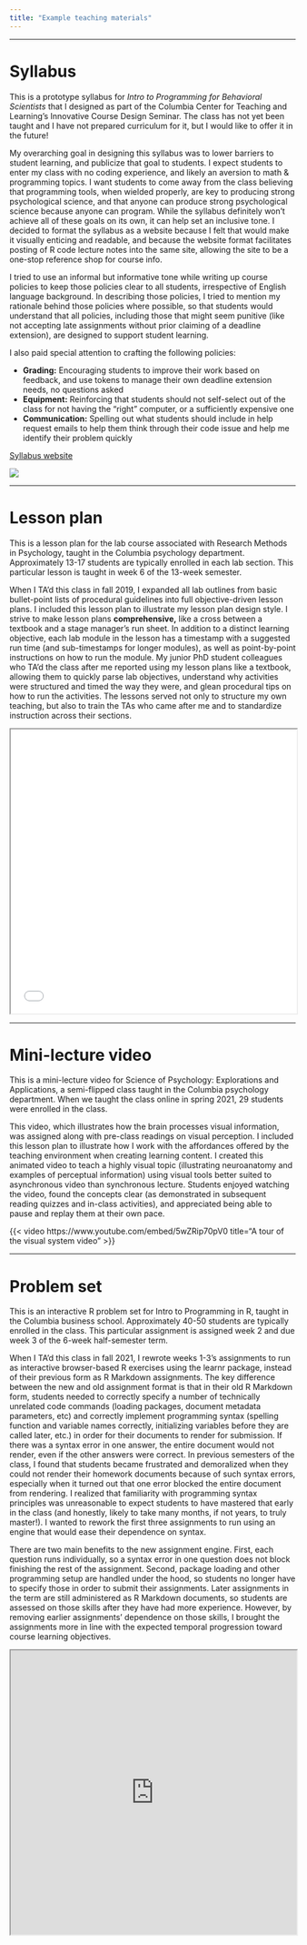 ```yaml
---
title: "Example teaching materials"
---
```


---

# Syllabus

This is a prototype syllabus for _Intro to Programming for Behavioral Scientists_ that I designed as part of the Columbia Center for Teaching and Learning's Innovative Course Design Seminar. The class has not yet been taught and I have not prepared curriculum for it, but I would like to offer it in the future!

My overarching goal in designing this syllabus was to lower barriers to student learning, and publicize that goal to students. I expect students to enter my class with no coding experience, and likely an aversion to math & programming topics. I want students to come away from the class believing that programming tools, when wielded properly, are key to producing strong psychological science, and that anyone can produce strong psychological science because anyone can program. While the syllabus definitely won’t achieve all of these goals on its own, it can help set an inclusive tone. I decided to format the syllabus as a website because I felt that would make it visually enticing and readable, and because the website format facilitates posting of R code lecture notes into the same site, allowing the site to be a one-stop reference shop for course info. 

I tried to use an informal but informative tone while writing up course policies to keep those policies clear to all students, irrespective of English language background. In describing those policies, I tried to mention my rationale behind those policies where possible, so that students would understand that all policies, including those that might seem punitive (like not accepting late assignments without prior claiming of a deadline extension), are designed to support student learning. 

I also paid special attention to crafting the following policies:

- **Grading:** Encouraging students to improve their work based on feedback, and use tokens to manage their own deadline extension needs, no questions asked
- **Equipment:** Reinforcing that students should not self-select out of the class for not having the “right” computer, or a sufficiently expensive one
- **Communication:** Spelling out what students should include in help request emails to help them think through their code issue and help me identify their problem quickly

[Syllabus website](https://sleepy-wing-5b36af.netlify.app/)

![](teaching-materials-files/icds_syllabus_screenshot.png){fig-alt="Intro to Programming for Behavioral Scientists syllabus"}

---

# Lesson plan

This is a lesson plan for the lab course associated with Research Methods in Psychology, taught in the Columbia psychology department. Approximately 13-17 students are typically enrolled in each lab section. This particular lesson is taught in week 6 of the 13-week semester. 

When I TA’d this class in fall 2019, I expanded all lab outlines from basic bullet-point lists of procedural guidelines into full objective-driven lesson plans. I included this lesson plan to illustrate my lesson plan design style. I strive to make lesson plans **comprehensive,** like a cross between a textbook and a stage manager’s run sheet. In addition to a distinct learning objective, each lab module in the lesson has a timestamp with a suggested run time (and sub-timestamps for longer modules), as well as point-by-point instructions on how to run the module. My junior PhD student colleagues who TA’d the class after me reported using my lesson plans like a textbook, allowing them to quickly parse lab objectives, understand why activities were structured and timed the way they were, and glean procedural tips on how to run the activities. The lessons served not only to structure my own teaching, but also to train the TAs who came after me and to standardize instruction across their sections.

<iframe src="teaching-materials-files/1490 Lab 05 Outline.pdf" width="100%" height="500px" title="Research Methods Lab 05 Outline"></iframe>

---

# Mini-lecture video

This is a mini-lecture video for Science of Psychology: Explorations and Applications, a semi-flipped class taught in the Columbia psychology department. When we taught the class online in spring 2021, 29 students were enrolled in the class. 

This video, which illustrates how the brain processes visual information, was assigned along with pre-class readings on visual perception. I included this lesson plan to illustrate how I work with the affordances offered by the teaching environment when creating learning content. I created this animated video to teach a highly visual topic (illustrating neuroanatomy and examples of perceptual information) using visual tools better suited to asynchronous video than synchronous lecture. Students enjoyed watching the video, found the concepts clear (as demonstrated in subsequent reading quizzes and in-class activities), and appreciated being able to pause and replay them at their own pace.

{{< video https://www.youtube.com/embed/5wZRip70pV0 title="A tour of the visual system video" >}}

---

# Problem set

This is an interactive R problem set for Intro to Programming in R, taught in the Columbia business school. Approximately 40-50 students are typically enrolled in the class. This particular assignment is assigned week 2 and due week 3 of the 6-week half-semester term. 

When I TA’d this class in fall 2021, I rewrote weeks 1-3’s assignments to run as interactive browser-based R exercises using the learnr package, instead of their previous form as R Markdown assignments. The key difference between the new and old assignment format is that in their old R Markdown form, students needed to correctly specify a number of technically unrelated code commands (loading packages, document metadata parameters, etc) and correctly implement programming syntax (spelling function and variable names correctly, initializing variables before they are called later, etc.) in order for their documents to render for submission. If there was a syntax error in one answer, the entire document would not render, even if the other answers were correct. In previous semesters of the class, I found that students became frustrated and demoralized when they could not render their homework documents because of such syntax errors, especially when it turned out that one error blocked the entire document from rendering. I realized that familiarity with programming syntax principles was unreasonable to expect students to have mastered that early in the class (and honestly, likely to take many months, if not years, to truly master!). I wanted to rework the first three assignments to run using an engine that would ease their dependence on syntax. 

There are two main benefits to the new assignment engine. First, each question runs individually, so a syntax error in one question does not block finishing the rest of the assignment. Second, package loading and other programming setup are handled under the hood, so students no longer have to specify those in order to submit their assignments. Later assignments in the term are still administered as R Markdown documents, so students are assessed on those skills after they have had more experience. However, by removing earlier assignments’ dependence on those skills, I brought the assignments more in line with the expected temporal progression toward course learning objectives.

<iframe src="https://monicathieu.shinyapps.io/cbs-b8144-hw2/" width="100%" height="500px" title="Intro to Programming in R Interactive Problem Set"></iframe>
